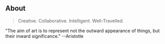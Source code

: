 ## About

> Creative. Collaborative. Intelligent. Well-Travelled.

"The aim of art is to represent not the outward appearance of things, but their inward significance." --Aristotle
